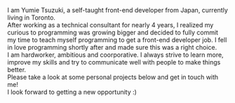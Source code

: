 I am Yumie Tsuzuki, a self-taught front-end developer from Japan, currently living in Toronto.<br />
After working as a technical consultant for nearly 4 years, I realized my curious to programming was growing bigger and decided to fully commit my time to teach myself programming to get a front-end developer job. I fell in love programming shortly after and made sure this was a right choice.<br />
I am hardworker, ambitious and coorporative. I always strive to learn more, improve my skills and try to communicate well with people to make things better.<br />
Please take a look at some personal projects below and get in touch with me!<br />
I look forward to getting a new opportunity :)<br />
